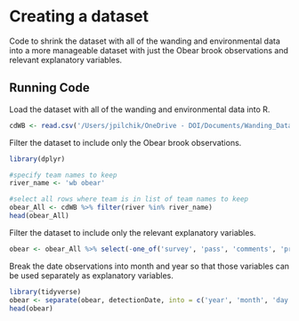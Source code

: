 # Creating a dataset

Code to shrink the dataset with all of the wanding and environmental data into a more manageable dataset with just the Obear brook observations and relevant explanatory variables.

## Running Code

Load the dataset with all of the wanding and environmental data into R.
```r
cdWB <- read.csv('/Users/jpilchik/OneDrive - DOI/Documents/Wanding_Data/docs/data/cdWB_All.csv', header=T)
```

Filter the dataset to include only the Obear brook observations.
```r
library(dplyr)

#specify team names to keep
river_name <- 'wb obear'

#select all rows where team is in list of team names to keep
obear_All <- cdWB %>% filter(river %in% river_name)
head(obear_All)
```

Filter the dataset to include only the relevant explanatory variables.
```r
obear <- obear_All %>% select(-one_of('survey', 'pass', 'comments', 'proportionSampled', 'lagDetectionDate', 'meanFlow', 'meanFlowByArea_flowExt', 'meanFlowByArea_ByRiver', 'sdFlow', 'sdFlowByRiver', 'sdFlowByArea_flowExt', 'sdFlowByArea_ByRiver', 'propBelowLoFlowThreshByRiver', 'propAboveHiFlowThreshByRiver', 'propBelowLoFlowThreshByArea_flowExt', 'propAboveHiFlowThreshByArea_flowExt', 'sectionN', 'instance', 'quarter', 'habitat', 'cover', 'justification', 'sectionWQuarter', 'j', 'dummy', 'ageInSamples', 'lagSection', 'lagObservedWeight', 'lagObservedLength', 'lagSampleNumber', 'sampleNumberDiff', 'minSample', 'maxSample', 'minYear', 'sampleInterval', 'quarter_length', 'river_meter', 'confluence_river_meter', 'riverMeter', 'nPasses', 'wGR_Slope', 'grWeightS', 'lw_intercept', 'lw_slope', 'cf', 'relCF', 'nPerInd', 'meanTemperatureScaledBySeason', 'meanFlowScaledBySeason', 'meanFlowByRiverScaledBySeason', 'meanFlowByArea_flowExtScaledBySeason', 'meanFlowByArea_ByRiverScaledBySeason', 'meanTemperatureScaledBySeasonRiver', 'meanFlowScaledBySeasonRiver', 'meanFlowByRiverScaledBySeasonRiver', 'meanFlowByArea_flowExtScaledBySeasonRiver', 'meanFlowByArea_ByRiverScaledBySeasonRiver', 'comment', 'sampleType', 'departure', 'readerType', 'riverOrdered', 'sampleName', 'sampleNumber', 'dateEmigrated', 'grWeight', 'grLength', 'drainage', 'inside', 'area', 'leftOrRight', 'readerId', 'species', 'aliveOrDead', 'sectionOriginal', 'cohort', 'sex', 'season', 'yday', 'date')) 
```

Break the date observations into month and year so that those variables can be used separately as explanatory variables.
```r
library(tidyverse)
obear <- separate(obear, detectionDate, into = c('year', 'month', 'day', 'time')) %>% select(-one_of('day','time'))
head(obear)
```

